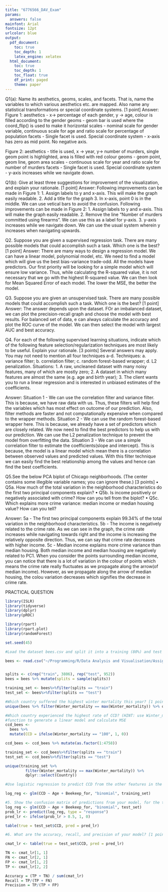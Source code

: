 ```yaml
---
title: "6776566_DAV_Exam"
params:
  answers: false
mainfont: Arial
fontsize: 12pt
urlcolor: blue
output: 
  pdf_document:
    toc: true
    toc_depth: 1
    latex_engine: xelatex
  html_document:
    toc: true
    toc_depth: 1
    toc_float: true
    df_print: paged
    theme: paper
---
```


 Q1(a): Name its aesthetics, geoms, scales, and facets. That is, name the variables to which various aesthetics etc. are mapped. Also name any statistical transformations or special coordinate systems. [1 point]
 Answer: Figure 1:
 aesthetics - x-> percentage of each gender, y -> age, colour is filled according to the gender
 geoms - geom bar is used where the coord_flip() is used to make it horizontal
 scales - nominal scale for gender variable, continuous scale for age and ratio scale for percentage of population
 facets - Single facet is used.
 Special coordinate system - x-axis has zero as mid point. No negative axis.
 
 Figure 2:
 aesthetics - title is used, x -> year, y-> number of murders, single geom point is highlighted, area is filled with red colour
 geoms - geom point, geom line, geom area
 scales - continuous scale for year and ratio scale for number of murders
 facets - Single facet is used.
 Special coordinate system - y-axis increases while we navigate down.
 
Q1(b): Give at least three suggestions for improvement of the visualization, and explain your rationale. [1 point]
  Answer: Following improvements can be made in Figure 1:
    1. Assign labels to y and x-axis. This will make the graph easily readable.
    2. Add a title for the graph
    3. In x-axis, point 0 is in the middle. We can use vetical bars to avoid the confusion.
    Following improvements can be made in Figure 2:
    1. Assign labels to y and x-axis. This will make the graph easily readable.
    2. Remove the line "Number of murders committed using firearms". We can use this as a label for y-axis.
    3. y-axis increases while we navigate down. We can use the usual system wherein y increases when navigating upwards.
    
Q2. Suppose you are given a supervised regression task. There are many possible models that could accomplish such a task. Which one is the best? [1 point]
  Answer: There are many ways to design a regression model. We can have a linear model, polynomial model, etc. We need to find a model which will give us the best bias-variance trade-odd. All the models have predictors. Our first priority will be looking for a simple model which will ensure low variance. Thus, while calculating the R-squared value, it is not necessary that we go with the highest R-squared value. We can then look for Mean Squared Error of each model. The lower the MSE, the better the model.
  
Q3. Suppose you are given an unsupervised task. There are many possible models that could accomplish such a task. Which one is the best? [1 point]
  Answer: The answer depends upon the dataset. FOr an imbalanced dataset, we can plot the precision-recall graph and choose the model with best results. For balanced set of data, e can always calculate the accuracy and plot the ROC curve of the model. We can then select the model with largest AUC and best accuracy.
  
Q4. For each of the following supervised learning situations, indicate which of the following feature selection/regularization techniques are most likely to be useful. Explain your rationale. [3 points]
Several answers may apply. You may not need to mention all four techniques a-d. Techniques:
a. variance filter;
b. correlation filter;
c. random forest-based wrapper; 
d. L2 penalization.
Situations:
1. A raw, uncleaned dataset with many noisy features, many of which are mostly zero;
2. A dataset in which many features are almost the same (e.g. age and birth year);
3. The client wants you to run a linear regression and is interested in unbiased estimates of the coefficients.

  Answer: Situation 1 - We can use the correlation filter and variance filter. This is because, we have raw data with us. Thus, these filters will help find the variables which has most effect on outcome of our prediction. Also, filter methods are faster and not computationally expensive when compared to the wrapper methods.
  Situation 2 - We can use the random forest-based wrapper here. This is because, we already have a set of predictors which are closely related. We now need to find the best predictors to help us with our prediction. We can use the L2 penalization technique to prevent the model from overfitting the data.
  Situation 3 - We can use a simple correlation filter to estimate the coefficients(slope and intercept). This is because, the model is a linear model which mean there is a correlation between observed values and predicted values. With this filter technique we can easily find the best relationship among the values and hence can find the best coefficients.
  
Q5.See the below PCA biplot of Chicago neighborhoods. (The center contains some illegible variable names; you can ignore these.) [3 points]
• Q5a. How much of the total variation in the neighborhood characteristics do the first two principal components explain?
• Q5b. Is income positively or negatively associated with crime? How can you tell from the biplot?
• Q5c. Which explains more crime variance: median income or median housing value? How can you tell?

  Answer: 5a - The first two principal components explain 99.34% of the total variation in the neighborhood characteristics.
  5b - The income is negatively related to the crime rate. As we can see in the graph, the crime rate increases while navigating towards right and the income is increasing the relatively opposite direction. Thus, we can say that crime rate decreases with higher income.
  5c - Median income explains more crime variance than median housing. Both median income and median housing are negatively related to PC1. When you consider the points surrounding median income, you can notice that there is a lot of variation in the colour of points which means the crime rate really fluctuates as we propagate along the arrow(of median income). However, as we propagate along the arrow of median housing, the colou variation decreases which signifies the decrease in crime rate.
  
PRACTICAL QUESTION

```r
library(ISLR)
library(tidyverse)
library(dplyr)
library(pROC)

library(rpart)
library(rpart.plot)
library(randomForest)

set.seed(45)
```

```r
#Load the dataset bees.csv and split it into a training (80%) and test set (20%). Use the training set for EDA and model development. [1 point]

bees <- read.csv("~/Programming/R/Data Analysis and Visualisation/Assignments/6776566_DAV_Exam/bees.csv")


splits <- c(rep("train", 3806), rep("test", 952))
bees = bees %>% mutate(splits = sample(splits))

training_set <- bees%>%filter(splits == "train")
test_set <- bees%>%filter(splits == "test")
```

```r
#Which country suffered the highest winter mortality this year? [1 point]
unique(bees %>% filter(Winter_mortality == max(Winter_mortality)) %>% dplyr::select(Country))
```

```r
#Which country experienced the highest rate of CCD? (HINT: use Winter_mortality to work out if CCD occured) [1 point]
#function to generate a linear model and calculate MSE
ccd_bees <- 
  bees %>% 
  mutate(CCD = ifelse(Winter_mortality == "100", 1, 0))

ccd_bees <- ccd_bees %>% mutate(as.factor(1:4758))

training_set <- ccd_bees%>%filter(splits == "train")
test_set <- ccd_bees%>%filter(splits == "test")

unique(training_set %>%
         filter(Winter_mortality == max(Winter_mortality)) %>% 
         dplyr::select(Country))
```

```r
#Use logistic regression to predict CCD from the other features in the dataset. (HINT: add the previously calculated feature to the dataset) [2 points]

log_reg <- glm(CCD ~ Age + Beekeep_for, "binomial", training_set)
```

```r
#5. Show the confusion matrix of predictions from your model, for the test data. [2 points]
log_reg <- glm(CCD ~ Age + Beekeep_for, "binomial", test_set)
prob_lr <- predict(log_reg, type = "response")
pred_lr <- ifelse(prob_lr > 0.5, 1, 0)

table(true = test_set$CCD, pred = pred_lr)
```


```r
#6. What are the accuracy, recall, and precision of your model? [1 points]

cmat_lr <- table(true = test_set$CCD, pred = pred_lr)

TN <- cmat_lr[1, 1]
FN <- cmat_lr[2, 1]
FP <- cmat_lr[1, 2]
TP <- cmat_lr[2, 2]

Accuracy = (TP + TN) / sum(cmat_lr)
Recall = TP/(TP + FN)
Precision = TP/(TP + FP)


```



